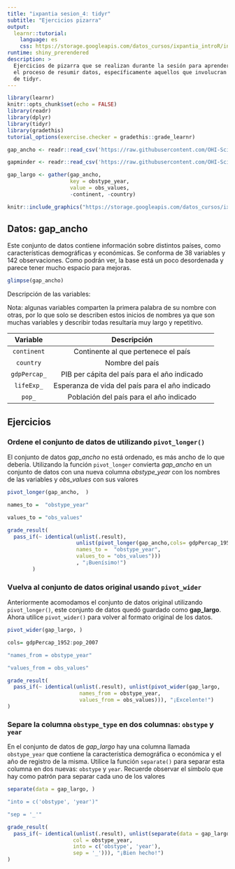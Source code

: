 ```yaml
---
title: "ixpantia sesion_4: tidyr"
subtitle: "Ejercicios pizarra"
output: 
  learnr::tutorial:
    language: es
    css: https://storage.googleapis.com/datos_cursos/ixpantia_introR/intro_r.css
runtime: shiny_prerendered
description: >
  Ejercicios de pizarra que se realizan durante la sesión para aprender sobre
  el proceso de resumir datos, específicamente aquellos que involucran el uso
  de tidyr.
---
```


<style>
@import url('https://fonts.googleapis.com/css2?family=Roboto+Mono&family=Roboto+Slab&family=Source+Sans+Pro:wght@300;400&display=swap');

@import url('https://fonts.googleapis.com/css2?family=Lato&display=swap');
</style> 

```r
library(learnr)
knitr::opts_chunk$set(echo = FALSE)
library(readr)
library(dplyr)
library(tidyr)
library(gradethis)
tutorial_options(exercise.checker = gradethis::grade_learnr)

gap_ancho <- readr::read_csv('https://raw.githubusercontent.com/OHI-Science/data-science-training/master/data/gapminder_wide.csv')

gapminder <- readr::read_csv('https://raw.githubusercontent.com/OHI-Science/data-science-training/master/data/gapminder.csv')

gap_largo <- gather(gap_ancho, 
                    key = obstype_year,
                    value = obs_values,
                    -continent, -country)
```

```r
knitr::include_graphics("https://storage.googleapis.com/datos_cursos/ixpantia_introR/ixpantia_logo.png")   
```

## Datos: **gap_ancho**

Este conjunto de datos contiene información sobre distintos países, como características demográficas y económicas. Se conforma de 38 variables y 142 observaciones. Como podrán ver, la base está un poco desordenada y parece tener mucho espacio para mejoras. 
```r
glimpse(gap_ancho)
```
 
Descripción de las variables: 
 
Nota: algunas variables comparten la primera palabra de su nombre con otras, por lo que solo se describen estos inicios de nombres ya que son muchas variables y describir todas resultaría muy largo y repetitivo. 

| Variable | Descripción |
|:--------:|:-----------:|
| `continent` | Continente al que pertenece el país |
| `country` | Nombre del país |
| `gdpPercap_` | PIB per cápita del país para el año indicado | 
| `lifeExp_` | Esperanza de vida del país para el año indicado |
| `pop_` | Población del país para el año indicado |


## Ejercicios 

### Ordene el conjunto de datos de utilizando `pivot_longer()`

El conjunto de datos *gap_ancho* no está ordenado, es más ancho de lo que debería. Utilizando la función `pivot_longer` convierta *gap_ancho* en un conjunto de datos con una nueva columna *obstype_year* con los nombres de las variables y *obs_values* con sus valores 
```r
pivot_longer(gap_ancho,  )
```

```r
names_to =  "obstype_year"
```

```r
values_to = "obs_values"
```


```r
grade_result(
  pass_if(~ identical(unlist(.result), 
                      unlist(pivot_longer(gap_ancho,cols= gdpPercap_1952:pop_2007, 
                      names_to =  "obstype_year",
                      values_to = "obs_values")))
                      , "¡Buenísimo!")
        )
```


### Vuelva al conjunto de datos original usando `pivot_wider`

Anteriormente acomodamos el conjunto de datos original utilizando `pivot_longer()`, este conjunto de datos quedó guardado como **gap_largo**. Ahora utilice `pivot_wider()`  para volver al formato original de los datos. 
```r
pivot_wider(gap_largo, )
```

```r
cols= gdpPercap_1952:pop_2007
```


```r
"names_from = obstype_year"
```

```r
"values_from = obs_values"
```

```r
grade_result(
  pass_if(~ identical(unlist(.result), unlist(pivot_wider(gap_largo,  
                       names_from = obstype_year, 
                       values_from = obs_values))), "¡Excelente!")
)
```


### Separe la columna `obstype_type` en dos columnas: `obstype` y `year`

En el conjunto de datos de *gap_largo*  hay una columna llamada `obstype_year` que contiene la característica demográfica o económica y el año de registro de la misma. Utilice la función `separate()` para separar esta columna en dos nuevas: `obstype` y `year`. Recuerde observar el símbolo que hay como patrón para separar cada uno de los valores
```r
separate(data = gap_largo, )
```

```r
"into = c('obstype', 'year')"
```

```r
"sep = '_'"
```

```r
grade_result(
  pass_if(~ identical(unlist(.result), unlist(separate(data = gap_largo,
                     col = obstype_year, 
                     into = c('obstype', 'year'),
                     sep = '_'))), "¡Bien hecho!")
)
```

